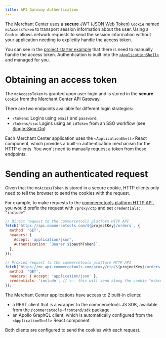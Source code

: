 ```yaml
---
title: API Gateway Authentication
---
```


The Merchant Center uses a **secure** JWT ([JSON Web Token](https://jwt.io/)) `Cookie` named `mcAccessToken` to transport session information about the user.
Using a `Cookie` allows network requests to send the session information without your application needing to explicitly handle the access token.

You can see in the [project starter example](/getting-started/installing-a-starter-application) that there is need to manually handle the access token. Authentication is built into the [`<ApplicationShell>`](/components/application-shell) and managed for you.

# Obtaining an access token

The `mcAccessToken` is granted upon user login and is stored in the **secure** `Cookie` from the Merchant Center API Gateway.

There are two endpoints available for different login strategies:

- `/tokens`: Logins using `email` and `password`.
- `/tokens/sso`: Logins using an `idToken` from an SSO workflow (see [Single-Sign-On](https://docs.commercetools.com/merchant-center/single-sign-on-beta)).

Each Merchant Center application uses the `<ApplicationShell>` React component, which provides a built-in authentication mechanism for the HTTP clients. You won't need to manually request a token from these endpoints.

# Sending an authenticated request

Given that the `mcAccessToken` is stored in a secure cookie, HTTP clients only need to tell the browser to send the cookies with the request.

For example, to make requests to the [commercetools platform HTTP API](https://docs.commercetools.com/http-api.html), you would prefix the request with `/proxy/ctp` and set `credentials: "include"`

```js
// Direct request to the commercetools platform HTTP API
fetch(`https://api.commercetools.com/${projectKey}/orders`, {
  method: 'GET',
  headers: {
    Accept: 'application/json',
    Authentication: `Bearer ${oauthToken}`,
  },
});

// Proxied request to the commercetools platform HTTP API
fetch(`https://mc-api.commercetools.com/proxy/ctp/${projectKey}/orders`, {
  method: 'GET',
  headers: { Accept: 'application/json' },
  credentials: 'include', // <-- this will send along the cookie "mcAccessToken"
});
```

The Merchant Center applications have access to 2 built-in clients:

- a REST client that is a wrapper to the commercetools JS SDK, available from the `@commercetools-frontend/sdk` package
- an Apollo GraphQL client, which is automatically configured from the `<ApplicationShell>` React component

Both clients are configured to send the cookies with each request.
